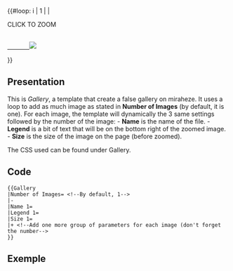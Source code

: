 <includeonly>
<div class="gallery">
{{#loop: i
| 1
| {{{Number of Images|1}}}
|<div class="image">
    <p class="zoom">CLICK TO ZOOM</p>
    <a href="{{icon|Name={{{Name {{#var: i}}|}}} }}" data-lightbox="image-{{#var: image}}" data-title="{{{Legend {{#var: i}}|}}}">
        <img src="{{icon|Name={{{Name {{#var: i}}|}}} | Size={{{Size {{#var: i}}|}}} }}"/></a>
</div>
}}
</div>
</includeonly>

<noinclude>
== Presentation ==
This is ''Gallery'', a template that create a false gallery on miraheze.
It uses a loop to add as much image as stated in '''Number of Images''' (by default, it is one).
For each image, the template will dynamically the 3 same settings followed by the number of the image: 
- '''Name''' is the name of the file.
- '''Legend''' is a bit of text that will be on the bottom right of the zoomed image.
- '''Size''' is the size of the image on the page (before zoomed).

The CSS used can be found under Gallery.

== Code ==
<pre>
{{Gallery
|Number of Images= <!--By default, 1-->
|-
|Name 1= 
|Legend 1=
|Size 1=
|+ <!--Add one more group of parameters for each image (don't forget the number-->
}}
</pre>
== Exemple ==


</noinclude>